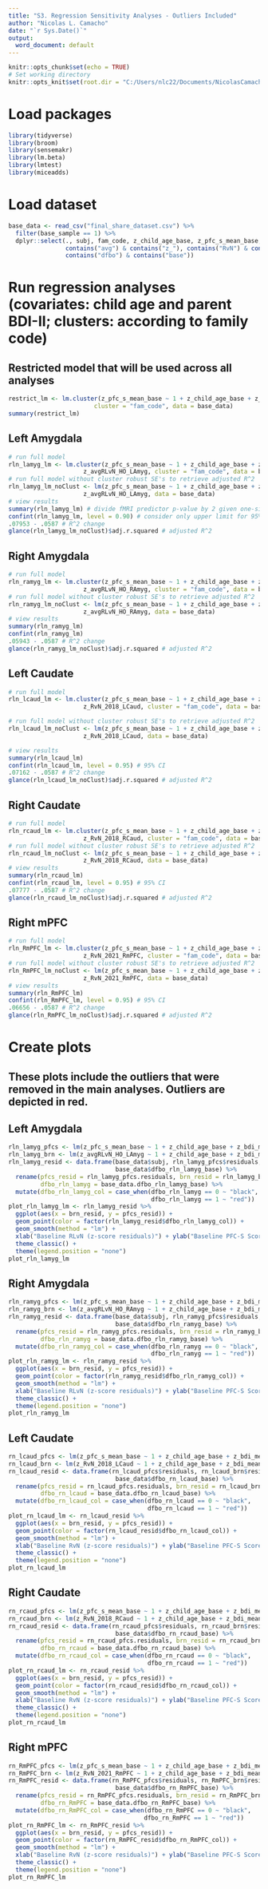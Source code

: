 ---
title: "S3. Regression Sensitivity Analyses - Outliers Included"
author: "Nicolas L. Camacho"
date: "`r Sys.Date()`"
output:
  word_document: default
---

```{r setup, include=FALSE}
knitr::opts_chunk$set(echo = TRUE)
# Set working directory
knitr::opts_knit$set(root.dir = "C:/Users/nlc22/Documents/NicolasCamacho/fmri_reward/analysis_data")
```

# Load packages
```{r, message = FALSE, warning = FALSE}
library(tidyverse)
library(broom)
library(sensemakr)
library(lm.beta)
library(lmtest)
library(miceadds)
```

# Load dataset
```{r, message = FALSE}
base_data <- read_csv("final_share_dataset.csv") %>% 
  filter(base_sample == 1) %>%
  dplyr::select(., subj, fam_code, z_child_age_base, z_pfc_s_mean_base, z_bdi_mean_base, 
                contains("avg") & contains("z_"), contains("RvN") & contains("z_"),
                contains("dfbo") & contains("base"))
```

# Run regression analyses (covariates: child age and parent BDI-II; clusters: according to family code)

## Restricted model that will be used across all analyses
```{r}
restrict_lm <- lm.cluster(z_pfc_s_mean_base ~ 1 + z_child_age_base + z_bdi_mean_base, 
                        cluster = "fam_code", data = base_data)
summary(restrict_lm)
```

## Left Amygdala
```{r}
# run full model
rln_lamyg_lm <- lm.cluster(z_pfc_s_mean_base ~ 1 + z_child_age_base + z_bdi_mean_base +
                     z_avgRLvN_HO_LAmyg, cluster = "fam_code", data = base_data)
# run full model without cluster robust SE's to retrieve adjusted R^2
rln_lamyg_lm_noClust <- lm(z_pfc_s_mean_base ~ 1 + z_child_age_base + z_bdi_mean_base +
                     z_avgRLvN_HO_LAmyg, data = base_data)
# view results
summary(rln_lamyg_lm) # divide fMRI predictor p-value by 2 given one-sided hypothesis
confint(rln_lamyg_lm, level = 0.90) # consider only upper limit for 95% confidence that estimate is < 0
.07953 - .0587 # R^2 change
glance(rln_lamyg_lm_noClust)$adj.r.squared # adjusted R^2
```

## Right Amygdala
```{r}
# run full model
rln_ramyg_lm <- lm.cluster(z_pfc_s_mean_base ~ 1 + z_child_age_base + z_bdi_mean_base +
                     z_avgRLvN_HO_RAmyg, cluster = "fam_code", data = base_data)
# run full model without cluster robust SE's to retrieve adjusted R^2
rln_ramyg_lm_noClust <- lm(z_pfc_s_mean_base ~ 1 + z_child_age_base + z_bdi_mean_base +
                     z_avgRLvN_HO_RAmyg, data = base_data)
# view results
summary(rln_ramyg_lm)
confint(rln_ramyg_lm)
.05943 - .0587 # R^2 change
glance(rln_ramyg_lm_noClust)$adj.r.squared # adjusted R^2
```

## Left Caudate
```{r}
# run full model
rln_lcaud_lm <- lm.cluster(z_pfc_s_mean_base ~ 1 + z_child_age_base + z_bdi_mean_base +
                     z_RvN_2018_LCaud, cluster = "fam_code", data = base_data)

# run full model without cluster robust SE's to retrieve adjusted R^2
rln_lcaud_lm_noClust <- lm(z_pfc_s_mean_base ~ 1 + z_child_age_base + z_bdi_mean_base +
                     z_RvN_2018_LCaud, data = base_data)

# view results
summary(rln_lcaud_lm)
confint(rln_lcaud_lm, level = 0.95) # 95% CI
.07162 - .0587 # R^2 change
glance(rln_lcaud_lm_noClust)$adj.r.squared # adjusted R^2
```

## Right Caudate
```{r}
# run full model
rln_rcaud_lm <- lm.cluster(z_pfc_s_mean_base ~ 1 + z_child_age_base + z_bdi_mean_base +
                     z_RvN_2018_RCaud, cluster = "fam_code", data = base_data)
# run full model without cluster robust SE's to retrieve adjusted R^2
rln_rcaud_lm_noClust <- lm(z_pfc_s_mean_base ~ 1 + z_child_age_base + z_bdi_mean_base +
                     z_RvN_2018_RCaud, data = base_data)
# view results
summary(rln_rcaud_lm) 
confint(rln_rcaud_lm, level = 0.95) # 95% CI
.07777 - .0587 # R^2 change
glance(rln_rcaud_lm_noClust)$adj.r.squared # adjusted R^2
```

## Right mPFC
```{r}
# run full model
rln_RmPFC_lm <- lm.cluster(z_pfc_s_mean_base ~ 1 + z_child_age_base + z_bdi_mean_base +
                     z_RvN_2021_RmPFC, cluster = "fam_code", data = base_data)
# run full model without cluster robust SE's to retrieve adjusted R^2
rln_RmPFC_lm_noClust <- lm(z_pfc_s_mean_base ~ 1 + z_child_age_base + z_bdi_mean_base +
                     z_RvN_2021_RmPFC, data = base_data)
# view results
summary(rln_RmPFC_lm) 
confint(rln_RmPFC_lm, level = 0.95) # 95% CI
.06656 - .0587 # R^2 change
glance(rln_RmPFC_lm_noClust)$adj.r.squared # adjusted R^2
```

# Create plots

## These plots include the outliers that were removed in the main analyses. Outliers are depicted in red.

## Left Amygdala
```{r, message = F}
rln_lamyg_pfcs <- lm(z_pfc_s_mean_base ~ 1 + z_child_age_base + z_bdi_mean_base, data = base_data)
rln_lamyg_brn <- lm(z_avgRLvN_HO_LAmyg ~ 1 + z_child_age_base + z_bdi_mean_base, data = base_data)
rln_lamyg_resid <- data.frame(base_data$subj, rln_lamyg_pfcs$residuals, rln_lamyg_brn$residuals,
                              base_data$dfbo_rln_lamyg_base) %>% 
  rename(pfcs_resid = rln_lamyg_pfcs.residuals, brn_resid = rln_lamyg_brn.residuals,
         dfbo_rln_lamyg = base_data.dfbo_rln_lamyg_base) %>% 
  mutate(dfbo_rln_lamyg_col = case_when(dfbo_rln_lamyg == 0 ~ "black",
                                        dfbo_rln_lamyg == 1 ~ "red"))
plot_rln_lamyg_lm <- rln_lamyg_resid %>% 
  ggplot(aes(x = brn_resid, y = pfcs_resid)) +
  geom_point(color = factor(rln_lamyg_resid$dfbo_rln_lamyg_col)) +
  geom_smooth(method = "lm") + 
  xlab("Baseline RLvN (z-score residuals)") + ylab("Baseline PFC-S Scores (z-score residuals)") +
  theme_classic() +
  theme(legend.position = "none")
plot_rln_lamyg_lm
```

## Right Amygdala
```{r, message = F}
rln_ramyg_pfcs <- lm(z_pfc_s_mean_base ~ 1 + z_child_age_base + z_bdi_mean_base, data = base_data)
rln_ramyg_brn <- lm(z_avgRLvN_HO_RAmyg ~ 1 + z_child_age_base + z_bdi_mean_base, data = base_data)
rln_ramyg_resid <- data.frame(base_data$subj, rln_ramyg_pfcs$residuals, rln_ramyg_brn$residuals,
                              base_data$dfbo_rln_ramyg_base) %>% 
  rename(pfcs_resid = rln_ramyg_pfcs.residuals, brn_resid = rln_ramyg_brn.residuals,
         dfbo_rln_ramyg = base_data.dfbo_rln_ramyg_base) %>% 
  mutate(dfbo_rln_ramyg_col = case_when(dfbo_rln_ramyg == 0 ~ "black",
                                        dfbo_rln_ramyg == 1 ~ "red"))
plot_rln_ramyg_lm <- rln_ramyg_resid %>% 
  ggplot(aes(x = brn_resid, y = pfcs_resid)) +
  geom_point(color = factor(rln_ramyg_resid$dfbo_rln_ramyg_col)) +
  geom_smooth(method = "lm") + 
  xlab("Baseline RLvN (z-score residuals)") + ylab("Baseline PFC-S Scores (z-score residuals)") +
  theme_classic() +
  theme(legend.position = "none")
plot_rln_ramyg_lm
```

## Left Caudate
```{r, message = F}
rn_lcaud_pfcs <- lm(z_pfc_s_mean_base ~ 1 + z_child_age_base + z_bdi_mean_base, data = base_data)
rn_lcaud_brn <- lm(z_RvN_2018_LCaud ~ 1 + z_child_age_base + z_bdi_mean_base, data = base_data)
rn_lcaud_resid <- data.frame(rn_lcaud_pfcs$residuals, rn_lcaud_brn$residuals,
                              base_data$dfbo_rn_lcaud_base) %>% 
  rename(pfcs_resid = rn_lcaud_pfcs.residuals, brn_resid = rn_lcaud_brn.residuals,
         dfbo_rn_lcaud = base_data.dfbo_rn_lcaud_base) %>% 
  mutate(dfbo_rn_lcaud_col = case_when(dfbo_rn_lcaud == 0 ~ "black",
                                       dfbo_rn_lcaud == 1 ~ "red"))
plot_rn_lcaud_lm <- rn_lcaud_resid %>% 
  ggplot(aes(x = brn_resid, y = pfcs_resid)) +
  geom_point(color = factor(rn_lcaud_resid$dfbo_rn_lcaud_col)) +
  geom_smooth(method = "lm") + 
  xlab("Baseline RvN (z-score residuals)") + ylab("Baseline PFC-S Scores (z-score residuals)") +
  theme_classic() +
  theme(legend.position = "none")
plot_rn_lcaud_lm
```

## Right Caudate
```{r, message = F}
rn_rcaud_pfcs <- lm(z_pfc_s_mean_base ~ 1 + z_child_age_base + z_bdi_mean_base, data = base_data)
rn_rcaud_brn <- lm(z_RvN_2018_RCaud ~ 1 + z_child_age_base + z_bdi_mean_base, data = base_data)
rn_rcaud_resid <- data.frame(rn_rcaud_pfcs$residuals, rn_rcaud_brn$residuals,
                              base_data$dfbo_rn_rcaud_base) %>% 
  rename(pfcs_resid = rn_rcaud_pfcs.residuals, brn_resid = rn_rcaud_brn.residuals,
         dfbo_rn_rcaud = base_data.dfbo_rn_rcaud_base) %>% 
  mutate(dfbo_rn_rcaud_col = case_when(dfbo_rn_rcaud == 0 ~ "black",
                                       dfbo_rn_rcaud == 1 ~ "red"))
plot_rn_rcaud_lm <- rn_rcaud_resid %>% 
  ggplot(aes(x = brn_resid, y = pfcs_resid)) +
  geom_point(color = factor(rn_rcaud_resid$dfbo_rn_rcaud_col)) +
  geom_smooth(method = "lm") + 
  xlab("Baseline RvN (z-score residuals)") + ylab("Baseline PFC-S Scores (z-score residuals)") +
  theme_classic() +
  theme(legend.position = "none")
plot_rn_rcaud_lm
```

## Right mPFC
```{r, message = F}
rn_RmPFC_pfcs <- lm(z_pfc_s_mean_base ~ 1 + z_child_age_base + z_bdi_mean_base, data = base_data)
rn_RmPFC_brn <- lm(z_RvN_2021_RmPFC ~ 1 + z_child_age_base + z_bdi_mean_base, data = base_data)
rn_RmPFC_resid <- data.frame(rn_RmPFC_pfcs$residuals, rn_RmPFC_brn$residuals,
                              base_data$dfbo_rn_RmPFC_base) %>% 
  rename(pfcs_resid = rn_RmPFC_pfcs.residuals, brn_resid = rn_RmPFC_brn.residuals,
         dfbo_rn_RmPFC = base_data.dfbo_rn_RmPFC_base) %>% 
  mutate(dfbo_rn_RmPFC_col = case_when(dfbo_rn_RmPFC == 0 ~ "black",
                                      dfbo_rn_RmPFC == 1 ~ "red"))
plot_rn_RmPFC_lm <- rn_RmPFC_resid %>% 
  ggplot(aes(x = brn_resid, y = pfcs_resid)) +
  geom_point(color = factor(rn_RmPFC_resid$dfbo_rn_RmPFC_col)) +
  geom_smooth(method = "lm") + 
  xlab("Baseline RvN (z-score residuals)") + ylab("Baseline PFC-S Scores (z-score residuals)") +
  theme_classic() +
  theme(legend.position = "none")
plot_rn_RmPFC_lm
```


